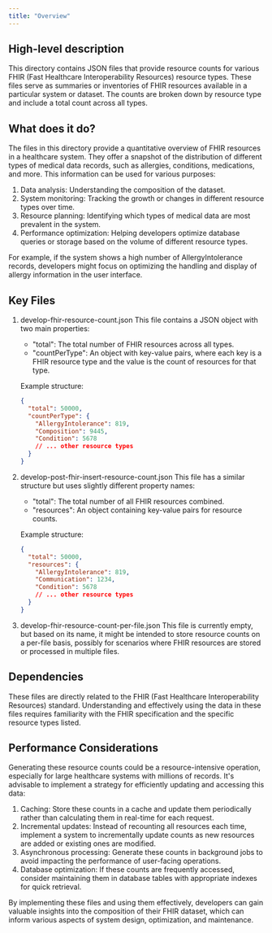 ```yaml
---
title: "Overview"
---
```


## High-level description

This directory contains JSON files that provide resource counts for various FHIR (Fast Healthcare Interoperability Resources) resource types. These files serve as summaries or inventories of FHIR resources available in a particular system or dataset. The counts are broken down by resource type and include a total count across all types.

## What does it do?

The files in this directory provide a quantitative overview of FHIR resources in a healthcare system. They offer a snapshot of the distribution of different types of medical data records, such as allergies, conditions, medications, and more. This information can be used for various purposes:

1. Data analysis: Understanding the composition of the dataset.
2. System monitoring: Tracking the growth or changes in different resource types over time.
3. Resource planning: Identifying which types of medical data are most prevalent in the system.
4. Performance optimization: Helping developers optimize database queries or storage based on the volume of different resource types.

For example, if the system shows a high number of AllergyIntolerance records, developers might focus on optimizing the handling and display of allergy information in the user interface.

## Key Files

1. develop-fhir-resource-count.json
   This file contains a JSON object with two main properties:
   - "total": The total number of FHIR resources across all types.
   - "countPerType": An object with key-value pairs, where each key is a FHIR resource type and the value is the count of resources for that type.

   Example structure:
   ```json
   {
     "total": 50000,
     "countPerType": {
       "AllergyIntolerance": 819,
       "Composition": 9445,
       "Condition": 5678
       // ... other resource types
     }
   }
   ```

2. develop-post-fhir-insert-resource-count.json
   This file has a similar structure but uses slightly different property names:
   - "total": The total number of all FHIR resources combined.
   - "resources": An object containing key-value pairs for resource counts.

   Example structure:
   ```json
   {
     "total": 50000,
     "resources": {
       "AllergyIntolerance": 819,
       "Communication": 1234,
       "Condition": 5678
       // ... other resource types
     }
   }
   ```

3. develop-fhir-resource-count-per-file.json
   This file is currently empty, but based on its name, it might be intended to store resource counts on a per-file basis, possibly for scenarios where FHIR resources are stored or processed in multiple files.

## Dependencies

These files are directly related to the FHIR (Fast Healthcare Interoperability Resources) standard. Understanding and effectively using the data in these files requires familiarity with the FHIR specification and the specific resource types listed.

## Performance Considerations

Generating these resource counts could be a resource-intensive operation, especially for large healthcare systems with millions of records. It's advisable to implement a strategy for efficiently updating and accessing this data:

1. Caching: Store these counts in a cache and update them periodically rather than calculating them in real-time for each request.
2. Incremental updates: Instead of recounting all resources each time, implement a system to incrementally update counts as new resources are added or existing ones are modified.
3. Asynchronous processing: Generate these counts in background jobs to avoid impacting the performance of user-facing operations.
4. Database optimization: If these counts are frequently accessed, consider maintaining them in database tables with appropriate indexes for quick retrieval.

By implementing these files and using them effectively, developers can gain valuable insights into the composition of their FHIR dataset, which can inform various aspects of system design, optimization, and maintenance.